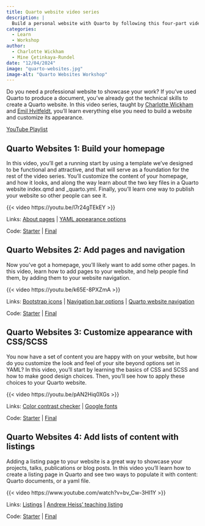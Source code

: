 ```yaml
---
title: Quarto website video series
description: |
  Build a personal website with Quarto by following this four-part video series on YouTube.
categories:
  - Learn
  - Workshop
author: 
  - Charlotte Wickham
  - Mine Çetinkaya-Rundel
date: "12/04/2024"
image: "quarto-websites.jpg"
image-alt: "Quarto Websites Workshop"
---
```


Do you need a professional website to showcase your work? If you’ve used Quarto to produce a document, you’ve already got the technical skills to create a Quarto website. In this video series, taught by [Charlotte Wickham](https://www.cwick.co.nz/) and [Emil Hvitfeldt](https://emilhvitfeldt.com/), you’ll learn everything else you need to build a website and customize its appearance.

[YouTube Playlist](https://www.youtube.com/playlist?list=PLitrm9Undxcu7eExaTg9Y-JYLv9O6uxGu) 

## Quarto Websites 1: Build your homepage 

In this video, you’ll get a running start by using a template we've designed to be functional and attractive, and that will serve as a foundation for the rest of the video series. You’ll customize the content of your homepage, and how it looks, and along the way learn about the two key files in a Quarto website index.qmd and _quarto.yml. Finally, you’ll learn one way to publish your website so other people can see it.

{{< video https://youtu.be/l7r24gTEkEY >}}

Links: [About pages](/docs/websites/website-about.qmd) | [YAML appearance options](/docs/output-formats/html-themes.qmd#basic-options) 

Code: [Starter](https://github.com/EmilHvitfeldt/website-template ) | [Final](https://github.com/cwickham/quarto-website-video/tree/v0.1)

## Quarto Websites 2: Add pages and navigation

Now you’ve got a homepage, you’ll likely want to add some other pages. In this video, learn how to add pages to your website, and help people find them, by adding them to your website navigation.

{{< video https://youtu.be/k65E-8PXZmA >}}

Links: [Bootstrap icons](https://icons.getbootstrap.com/) | [Navigation bar options](/docs/websites/website-navigation.qmd#top-navigation) |  [Quarto website navigation](/docs/websites/website-navigation.qmd)

Code: [Starter](Starter source code: https://github.com/cwickham/quarto-website-video/tree/v0.1) |  [Final](https://github.com/cwickham/quarto-website-video/tree/v0.2)


## Quarto Websites 3: Customize appearance with CSS/SCSS

You now have a set of content you are happy with on your website, but how do you customize the look and feel of your site beyond options set in YAML? In this video, you’ll start by learning the basics of CSS and SCSS and how to make good design choices. Then, you’ll see how to apply these choices to your Quarto website.

{{< video https://youtu.be/pAN2Hiq0XGs >}}

Links: [Color contrast checker](https://colourcontrast.cc/) | [Google fonts](https://fonts.google.com/)

Code: [Starter](https://github.com/cwickham/quarto-website-video/tree/v0.2) | [Final](https://github.com/cwickham/quarto-website-video/tree/v0.3)

## Quarto Websites 4: Add lists of content with listings

Adding a listing page to your website is a great way to showcase your projects, talks, publications or blog posts. In this video you’ll learn how to create a listing page in Quarto and see two ways to populate it with content: Quarto documents, or a yaml file.

{{< video https://www.youtube.com/watch?v=bv_Cw-3HI1Y >}}

Links: [Listings](/docs/websites/website-listings.qmd) | [Andrew Heiss’ teaching listing](https://www.andrewheiss.com/teaching/ ) 

Code: [Starter](https://github.com/cwickham/quarto-website-video/tree/v0.3) | [Final](https://github.com/cwickham/quarto-website-video/tree/v0.4)